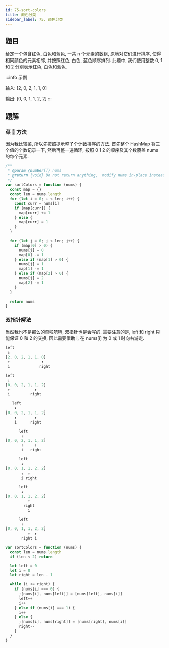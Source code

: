 ```yaml
---
id: 75-sort-colors
title: 颜色分类
sidebar_label: 75. 颜色分类
---
```


## 题目

给定一个包含红色, 白色和蓝色, 一共 n 个元素的数组, 原地对它们进行排序, 使得相同颜色的元素相邻, 并按照红色, 白色, 蓝色顺序排列. 此题中, 我们使用整数 0, 1 和 2 分别表示红色, 白色和蓝色.

:::info 示例

输入: [2, 0, 2, 1, 1, 0]

输出: [0, 0, 1, 1, 2, 2]
:::

## 题解

### 菜 🐔 方法

因为我比较菜, 所以先按照提示整了个计数排序的方法. 首先整个 HashMap 将三个值的个数记录一下, 然后再整一遍循环, 按照 0 1 2 的顺序及其个数覆盖 nums 的每个元素.

```ts
/**
 * @param {number[]} nums
 * @return {void} Do not return anything,  modify nums in-place instead.
 */
var sortColors = function (nums) {
  const map = {}
  const len = nums.length
  for (let i = 0; i < len; i++) {
    const curr = nums[i]
    if (map[curr]) {
      map[curr] += 1
    } else {
      map[curr] = 1
    }
  }

  for (let j = 0; j < len; j++) {
    if (map[0] > 0) {
      nums[j] = 0
      map[0] -= 1
    } else if (map[1] > 0) {
      nums[j] = 1
      map[1] -= 1
    } else if (map[2] > 0) {
      nums[j] = 2
      map[2] -= 1
    }
  }

  return nums
}
```

### 双指针解法

当然我也不是那么的菜啦嘻嘻, 双指针也是会写的. 需要注意的是, left 和 right 只能保证 0 和 2 的交换, 因此需要借助 i, 在 nums[i] 为 0 或 1 时向右游走.

```ts
left
 ↓
[2, 0, 2, 1, 1, 0]
 ↑              ↑
 i             right

left
 ↓
[0, 0, 2, 1, 1, 2]
 ↑           ↑
 i         right

   left
    ↓
[0, 0, 2, 1, 1, 2]
    ↑        ↑
    i      right

      left
       ↓
[0, 0, 2, 1, 1, 2]
       ↑     ↑
       i   right

      left
       ↓
[0, 0, 1, 1, 2, 2]
       ↑  ↑
       i right

      left
       ↓
[0, 0, 1, 1, 2, 2]
          ↑
        right
          i

      left
       ↓
[0, 0, 1, 1, 2, 2]
          ↑  ↑
       right i
```

```ts
var sortColors = function (nums) {
  const len = nums.length
  if (len < 2) return

  let left = 0
  let i = 0
  let right = len - 1

  while (i <= right) {
    if (nums[i] === 0) {
      ;[nums[i], nums[left]] = [nums[left], nums[i]]
      left++
      i++
    } else if (nums[i] === 1) {
      i++
    } else {
      ;[nums[i], nums[right]] = [nums[right], nums[i]]
      right--
    }
  }
}
```
